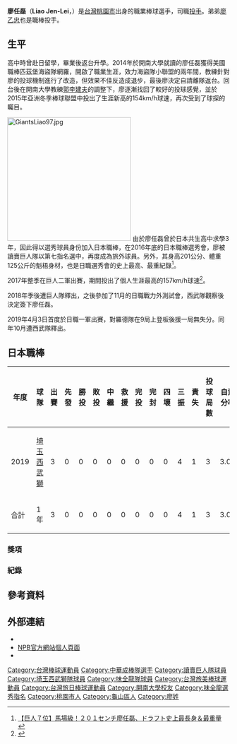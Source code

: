 {{Infobox NPB player|
|name=廖任磊|
|image=Jen-Lei Liao Pirates (2) (Cropped).jpg|
|width=300|
|caption='''匹茲堡海盜隊時期'''|
|position=投手|
|team=味全龍|
|number=11|
|bats=右|
|throws=右|
|birthdate={{birth_date_and_age|1993|8|30|mf=y}}|
|birthplace={{TWN}}[[桃園市|桃園市]][[龜山區|龜山區]]|
|debutleague=日本職棒
|debutdate=4月3日
|debutyear=2019年
|debutteam=埼玉西武獅
|statyear=2019年球季
|stat1label=勝投—敗投
|stat1value=0－0
|stat2label=中繼—救援
|stat2value=0－0
|stat3label=三振—四死
|stat3value=4－0
|stat4label=防禦率
|stat4value=3.00
|debut2league=中華職棒
|debut2date=3月14日
|debut2year=2021年
|debut2team=味全龍
|stat2year=2021年球季
|stat21label=勝投—敗投
|stat21value=1－4
|stat22label=中繼—救援
|stat22value=8－1
|stat23label=三振—四壞
|stat23value=34—34
|stat24label=防禦率
|stat24value=4.99
|teams=<nowiki></nowiki> 
'''MLB'''
*[[匹茲堡海盜|匹茲堡海盜]]小聯盟（2014年－2015年）
'''NPB'''
*[[讀賣巨人|讀賣巨人]]（2017年－2018年）
*[[埼玉西武獅|埼玉西武獅]]（2019年）
'''CPBL'''
*[[味全龍|味全龍]] (2020年—現今)
}}
{{MedalTableTop}}
{{MedalSport|男子[[棒球|棒球]]}}
{{MedalCountry|{{TPE}}}}
{{MedalCompetition|[[亞洲棒球錦標賽|亞洲棒球錦標賽]]}}
{{MedalSilver|[[2015年亞洲棒球錦標賽|2015年 台中]]|隊際}}
{{MedalBottom}}

{{Japanese|japanese=廖 任磊|kana=リャオ・レンレイ|romaji=Liao Jen-Lei}}

'''廖任磊'''（'''Liao Jen-Lei'''，{{bd|1993年|8月30日|catIdx=Liao, Jen-Lei}}）是[[台灣|台灣]][[桃園市|桃園市]]出身的職業棒球選手，司職[[投手|投手]]。弟弟[[廖乙忠|廖乙忠]]也是職棒投手。

== 生平 ==
高中時曾赴日留學，畢業後返台升學。2014年於開南大學就讀的廖任磊獲得美國職棒匹茲堡海盜隊網羅，開啟了職業生涯，效力海盜隊小聯盟的兩年間，教練針對廖的投球機制進行了改造，但效果不佳反造成退步，最後廖決定自請離隊返台。回台後在開南大學教練[[郭李建夫|郭李建夫]]的調整下，廖逐漸找回了較好的投球感覺，並於2015年亞洲冬季棒球聯盟中投出了生涯新高的154km/h球速，再次受到了球探的矚目。

[[File:GiantsLiao97.jpg|280px]]
由於廖任磊曾於日本共生高中求學3年，因此得以選秀球員身份加入日本職棒，在2016年底的日本職棒選秀會，廖被讀賣巨人隊以第七指名選中，再度成為旅外球員。另外，其身高201公分、體重125公斤的魁梧身材，也是日職選秀會的史上最高、最重紀錄<ref> 
[http://www.hochi.co.jp/giants/20161020-OHT1T50315.html 【巨人７位】馬場級！２０１センチ廖任磊、ドラフト史上最長身＆最重量] {{webarchive|url=https://web.archive.org/web/20161024065231/http://www.hochi.co.jp/giants/20161020-OHT1T50315.html |date=2016-10-24 }}</ref>。

2017年整季在巨人二軍出賽，期間投出了個人生涯最高的157km/h球速<ref>{{Cite web |url=https://sports.ettoday.net/news/1075819 |title=存档副本 |access-date=2019-11-07 |archive-date=2019-11-07 |archive-url=https://web.archive.org/web/20191107025434/https://sports.ettoday.net/news/1075819 }}</ref>。

2018年季後遭巨人隊釋出，之後參加了11月的日職戰力外測試會，西武隊觀察後決定簽下廖任磊。

2019年4月3日首度於日職一軍出賽，對羅德隊在9局上登板後援一局無失分。同年10月遭西武隊釋出。

==日本職棒==
{| class="wikitable" width="1000px"
|- align="center" 
!年度!!球隊!!出賽!!先發!!勝投!!敗投!!中繼!!救援!!完投!!完封!!四壞!!三振!!責失!!投球局數!!自責分率!!WHIP
|- align="center"
|2019||[[埼玉西武獅|埼玉西武獅]]||3||0||0||0||0||0||0||0||0||4||1||3||3.00||1.33
|- align=center style="background:#00214B;color:#fff" align=middle 
|合計||1年||3||0||0||0||0||0||0||0||0||4||1||3||3.00||1.33
|}

=== 獎項 ===

=== 紀錄 ===

== 參考資料 ==
{{reflist}}

== 外部連結 ==
*{{Baseballstats |mlb= |espn= |fangraphs=sa830464 |cube= |brm=liao--000jen}}
*[http://npb.jp/bis/players/93395134.html NPB官方網站個人頁面] {{Wayback|url=http://npb.jp/bis/players/93395134.html |date=20211007110915 }}
* {{Twitter|buzzliao}}
{{台灣棒球維基館}}
{{味全龍隊球員名單}}
{{DEFAULTSORT:Liao Jen Lei}}
[[Category:台灣棒球運動員|Category:台灣棒球運動員]]
[[Category:中華成棒隊選手|Category:中華成棒隊選手]]
[[Category:讀賣巨人隊球員|Category:讀賣巨人隊球員]]
[[Category:埼玉西武獅隊球員|Category:埼玉西武獅隊球員]]
[[Category:味全龍隊球員|Category:味全龍隊球員]]
[[Category:台灣旅美棒球運動員|Category:台灣旅美棒球運動員]]
[[Category:台灣旅日棒球運動員|Category:台灣旅日棒球運動員]]
[[Category:開南大學校友|Category:開南大學校友]]
[[Category:味全龍選秀指名|Category:味全龍選秀指名]]
[[Category:桃園市人|Category:桃園市人]]
[[Category:龜山區人|Category:龜山區人]]
[[Category:廖姓|Category:廖姓]]